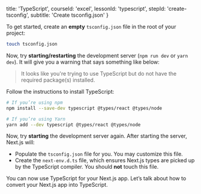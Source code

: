
  title: 'TypeScript',
  courseId: 'excel',
  lessonId: 'typescript',
  stepId: 'create-tsconfig',
  subtitle: 'Create tsconfig.json'
}

To get started, create an **empty** `tsconfig.json` file in the root of your project:

```bash
touch tsconfig.json
```

Now, try **starting/restarting** the development server (`npm run dev` or `yarn dev`). It will give you a warning that says something like below:

> It looks like you're trying to use TypeScript but do not have the required package(s) installed.

Follow the instructions to install TypeScript:

```bash
# If you’re using npm
npm install --save-dev typescript @types/react @types/node

# If you’re using Yarn
yarn add --dev typescript @types/react @types/node
```

Now, try **starting** the development server again. After starting the server, Next.js will:

- Populate the `tsconfig.json` file for you. You may customize this file.
- Create the `next-env.d.ts` file, which ensures Next.js types are picked up by the TypeScript compiler. You should **not** touch this file.

You can now use TypeScript for your Next.js app. Let’s talk about how to convert your Next.js app into TypeScript.

